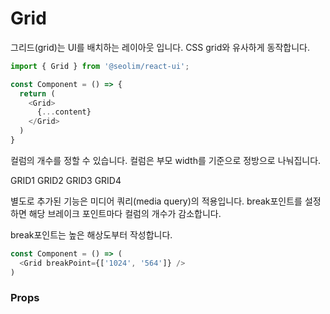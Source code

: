 
<Meta title="layout/grid" component={Grid} />

# Grid

그리드(grid)는 UI를 배치하는 레이아웃 입니다. CSS grid와 유사하게 동작합니다.

```typescript
import { Grid } from '@seolim/react-ui';

const Component = () => {
  return (
    <Grid>
      {...content}
    </Grid>
  )
}

```

컬럼의 개수를 정할 수 있습니다. 컬럼은 부모 width를 기준으로 정방으로 나눠집니다.

<Canvas>
  <Story name="grid"
    parameters={{ layout: 'centered' }}>
    <Grid>
      <span>GRID1</span>
      <span>GRID2</span>
      <span>GRID3</span>
      <span>GRID4</span>
    </Grid>
  </Story>
</Canvas>

별도로 추가된 기능은 미디어 쿼리(media query)의 적용입니다. break포인트를 설정하면 해당 브레이크 포인트마다 컬럼의 개수가 감소합니다.

break포인트는 높은 해상도부터 작성합니다.

```typescript
const Component = () => (
  <Grid breakPoint={['1024', '564']} />
)
```

### Props

<ArgsTable of={Grid} />

